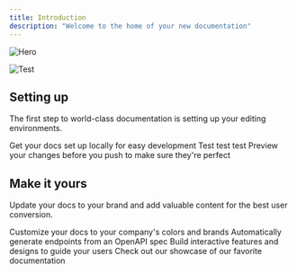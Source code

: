 ```yaml
---
title: Introduction
description: "Welcome to the home of your new documentation"
---
```


<img
  src="images/blog_1.png"
  alt="Hero"
/>

![Test](/static/images/bg-tile.png)

## Setting up

The first step to world-class documentation is setting up your editing environments.

<CardGroup cols={2}>
  <Card
    title="Edit Your Docs or not"
    icon="pen-to-square"
    iconType="light"
    href="https://mintlify.com/docs/quickstart"
  >
    Get your docs set up locally for easy development Test test test
  </Card>
  <Card
    title="Preview Changes"
    icon="image"
    iconType="light"
    href="https://mintlify.com/docs/development"
  >
    Preview your changes before you push to make sure they're perfect
  </Card>
</CardGroup>

## Make it yours

Update your docs to your brand and add valuable content for the best user conversion.

<CardGroup cols={2}>
  <Card
    title="Customize Style"
    icon="palette"
    iconType="light"
    href="https://mintlify.com/docs/settings/global"
  >
    Customize your docs to your company's colors and brands
  </Card>
  <Card
    title="Reference APIs"
    icon="code"
    iconType="light"
    href="https://mintlify.com/docs/api-playground/openapi"
  >
    Automatically generate endpoints from an OpenAPI spec
  </Card>
  <Card
    title="Add Components"
    icon="screwdriver-wrench"
    iconType="light"
    href="https://mintlify.com/docs/content/components/accordions"
  >
    Build interactive features and designs to guide your users
  </Card>
  <Card
    title="Get Inspiration"
    icon="stars"
    iconType="light"
    href="https://mintlify.com/customers"
  >
    Check out our showcase of our favorite documentation
  </Card>
</CardGroup>
